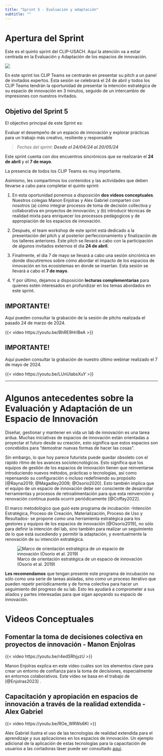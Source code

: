 ```yaml
---
title: "Sprint 5 - Evaluación y adaptación"
subtitle: ""
---
```


# Apertura del Sprint

Este es el quinto sprint del CLIP-USACH. Aquí la atención va a estar centrada en la Evaluación y Adaptación de los espacios de innovación.

![](images/CLIP%20-%20Incubation%20Program-Sprint%205.png){fig-align="center"}

En este sprint los CLIP Teams se centrarán en presentar su pitch a un panel de invitados expertos. Esta sesión se celebrará el 24 de abril y todos los CLIP Teams tendrán la oportunidad de presentar la intención estratégica de su espacio de innovación en 3 minutos, seguido de un intercambio de impresiones con nuestros invitados.

::: callout-note
## Objetivo del Sprint 5

El objectivo principal de este Sprint es:

Evaluar el desempeño de un espacio de innovación y explorar prácticas para un trabajo más creativo, resiliente y responsable

> *Fechas del sprint: **Desde el 24/04/24 al 20/05/24***

Este sprint cuenta con dos encuentros sincrónicos que se realizarán el **24 de abril** y el **7 de mayo**. 

La presencia de todos los CLIP Teams es muy importante.
:::


Asimismo, les compartimos los contenidos y las actividades que deben llevarse a cabo para completar el quinto sprint:

1.  En esta oportunidad ponemos a disposición **dos videos conceptuales**. Nuestros colegas Manon Enjolras y Alex Gabriel comparten con nosotros (a) cómo integrar procesos de toma de decisión collectiva y collaborativa en proyectos de innovación; y (b) introducir técnicas de realidad mixta para enriquecer los processos pedágogicos y de appropiación de los espacios de innovación.

2.  Después, el team workshop de este sprint está dedicado a la presentación del pitch y al posterior perfeccionamiento y finalización de los talleres anteriores. Este pitch se llevará a cabo con la participación de algunos invitados externos el día **24 de abril**.

3.  Finalmente, el día 7 de mayo se llevará a cabo una sesión sincrónica en donde discutiremos sobre cómo abordar el impacto de los espacios de innovación en los ecosistemas en donde se insertan. Esta sesión se llevará a cabo el **7 de mayo**.

4.  Y por último, dejamos a disposición **lecturas complementarias** para quienes estén interesados en profundizar en los temas abordados en este sprint.

::: callout-important
## IMPORTANTE!

Aquí pueden consultar la grabación de la sesión de pitchs realizada el pasado 24 de marzo de 2024.

{{< video https://youtu.be/BhRE9HrlBeA >}}
:::



::: callout-important
## IMPORTANTE!

Aquí pueden consultar la grabación de nuestro último webinar realizado el 7 de mayo de 2024.

{{< video https://youtu.be/LUnUlabsXuY >}}
:::

------------------------------------------------------------------------

# Algunos antecedentes sobre la Evaluación y Adaptación de un Espacio de Innovación

Diseñar, gestionar y mantener en vida un lab de innovación es una tarea ardua. Muchas iniciativas de espacios de innovación están orientadas a proyectar el futuro desde su creación, esto significa que estos espacios son concebidos para "demostrar nuevas formas de hacer las cosas".

Sin embargo, lo que hoy parece futurista puede quedar obsoleto con el rápido ritmo de los avances sociotecnológicos. Esto significa que los equipos de gestión de los espacios de innovación tienen que reinventarse introduciendo nuevos métodos, prácticas o tecnologías, así como repensando su configuración o incluso redefiniendo su propósito [@Rayna2019; @Magadley2009; @Osorio2020]. Esto también implica que el equipo de un espacio de innovación debe ser consciente de desarrollar herramientas y procesos de retroalimentación para que esta reinvención y renovación continua pueda ocurrir periódicamente [@Coffay2022].

El marco metodológico que guió este programa de incubación -Intención Estratégica, Proceso de Creación, Materialización, Proceso de Uso y Resultados- se propone como una herramienta estratégica para los gestores y equipos de los espacios de innovación [@Osorio2019], no sólo para definir la intención del lab, sino también para realizar un seguimiento de lo que está sucediendo y permitir la adaptación, y eventualmente la renovación de su intención estratégica.

![Marco de orientación estratégica de un espacio de innovación (Osorio et al. 2019)](images/InnoLab%20Framework%20Outline.jpeg){fig-align="center"}

**Les recomendamos** que tengan presente este programa de incubación no sólo como una serie de tareas aisladas, sino como un proceso iterativo que pueden repetir periódicamente y de forma colectiva para hacer un seguimiento del progreso de su lab. Esto les ayudará a comprometer a sus aliados y partes interesadas para que sigan apoyando su espacio de innovación.

# Videos Conceptuales

## Fomentar la toma de decisiones colectiva en proyectos de innovación - Manon Enjolras

{{< video https://youtu.be/r4edSRhjyzU >}}

Manon Enjolras explica en este video cuáles son los elementos clave para crear un entorno de confianza para la toma de decisiones, especialmente en entornos colaborativos. Este vídeo se basa en el trabajo de [@Enjolras2023] .

## Capacitación y apropiación en espacios de innovación a través de la realidad extendida - Alex Gabriel

{{< video https://youtu.be/ROe_WRWs6KI >}}

Alex Gabriel ilustra el uso de las tecnologías de realidad extendida para el aprendizaje y sus aplicaciones en los espacios de innovación. Un ejemplo adicional de la aplicación de estas tecnologías para la capacitación de usuarios a las cortadoras láser puede ser consultado [aquí](https://youtu.be/E_A1XTb-Wrc?si=1j1gulYVncmtY9ZH).
